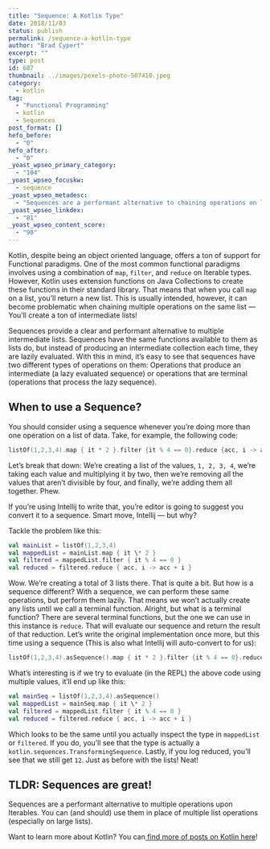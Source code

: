 ```yaml
---
title: "Sequence: A Kotlin Type"
date: 2018/11/03
status: publish
permalink: /sequence-a-kotlin-type
author: "Brad Cypert"
excerpt: ""
type: post
id: 687
thumbnail: ../images/pexels-photo-507410.jpeg
category:
  - kotlin
tag:
  - "Functional Programming"
  - kotlin
  - Sequences
post_format: []
hefo_before:
  - "0"
hefo_after:
  - "0"
_yoast_wpseo_primary_category:
  - "104"
_yoast_wpseo_focuskw:
  - sequence
_yoast_wpseo_metadesc:
  - "Sequences are a performant alternative to chaining operations on list-like data structures. You should consider a sequence anytime you would perform multiple operations on a list."
_yoast_wpseo_linkdex:
  - "81"
_yoast_wpseo_content_score:
  - "90"
---
```


Kotlin, despite being an object oriented language, offers a ton of support for Functional paradigms. One of the most common functional paradigms involves using a combination of `map`, `filter`, and `reduce` on Iterable types. However, Kotlin uses extension functions on Java Collections to create these functions in their standard library. That means that when you call `map` on a list, you’ll return a new list. This is usually intended, however, it can become problematic when chaining multiple operations on the same list — You’ll create a ton of intermediate lists!

Sequences provide a clear and performant alternative to multiple intermediate lists. Sequences have the same functions available to them as lists do, but instead of producing an intermediate collection each time, they are lazily evaluated. With this in mind, it’s easy to see that sequences have two different types of operations on them: Operations that produce an intermediate (a lazy evaluated sequence) or operations that are terminal (operations that process the lazy sequence).

## When to use a Sequence?

You should consider using a sequence whenever you’re doing more than one operation on a list of data. Take, for example, the following code:

```kotlin
listOf(1,2,3,4).map { it * 2 }.filter {it % 4 == 0}.reduce {acc, i -> acc + i}
```

Let’s break that down: We’re creating a list of the values, `1, 2, 3, 4`, we’re taking each value and multiplying it by two, then we’re removing all the values that aren’t divisible by four, and finally, we’re adding them all together. Phew.

If you’re using Intellij to write that, you’re editor is going to suggest you convert it to a sequence. Smart move, Intellij — but why?

Tackle the problem like this:

```kotlin
val mainList = listOf(1,2,3,4)
val mappedList = mainList.map { it \* 2 }
val filtered = mappedList.filter { it % 4 == 0 }
val reduced = filtered.reduce { acc, i -> acc + i }

```

Wow. We’re creating a total of 3 lists there. That is quite a bit. But how is a sequence different? With a sequence, we can perform these same operations, but perform them lazily. That means we won’t actually create any lists until we call a terminal function. Alright, but what is a terminal function?
There are several terminal functions, but the one we can use in this instance is `reduce`. That will evaluate our sequence and return the result of that reduction. Let’s write the original implementation once more, but this time using a sequence (This is also what Intellij will auto-convert to for us):

```kotlin
listOf(1,2,3,4).asSequence().map { it * 2 }.filter {it % 4 == 0}.reduce {acc, i -> acc + i}
```

What’s interesting is if we try to evaluate (in the REPL) the above code using multiple values, it’ll end up like this:

```kotlin
val mainSeq = listOf(1,2,3,4).asSequence()
val mappedList = mainSeq.map { it \* 2 }
val filtered = mappedList.filter { it % 4 == 0 }
val reduced = filtered.reduce { acc, i -> acc + i }
```

Which looks to be the same until you actually inspect the type in `mappedList` or `filtered`. If you do, you’ll see that the type is actually a `kotlin.sequences.TransformingSequence`. Lastly, if you log reduced, you’ll see that we still get `12`. Just as before with the lists! Neat!

## TLDR: Sequences are great!

Sequences are a performant alternative to multiple operations upon Iterables. You can (and should) use them in place of multiple list operations (especially on large lists).

Want to learn more about Kotlin? You can[ find more of posts on Kotlin here](http://www.bradcypert.com/tags/kotlin/)!
